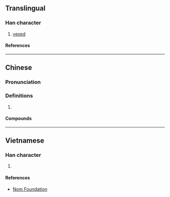 {{character info/new}}
==Translingual==

===Han character===
{{Han char|rn=61|rad=心|as=06|sn=9|four=91060|canj=PMCW|ids=⿰忄西}}

# [[vexed]]

====References====
{{Han ref|kx=0384.140|dkj=10557|dj=0714.300|hdz=42294.080|uh=6053}}

----

==Chinese==
{{zh-forms}}

===Pronunciation===
{{zh-pron
|m=xī
|c=sai1
|cat=
}}

===Definitions===
{{zh-hanzi}}

# {{rfdef|zh}}

====Compounds====
{{zh-der|孤孤恓恓|恓慘|恓惶|恓恓插插|恓恓惶惶|孤恓}}

----

==Vietnamese==

===Han character===
{{vi-readings|rs=心06|reading=tây}}

# {{defn|lang=vi|sort=心06}}

====References====
* [http://nomfoundation.org/common/nom_details.php?codepoint=6053 Nom Foundation]